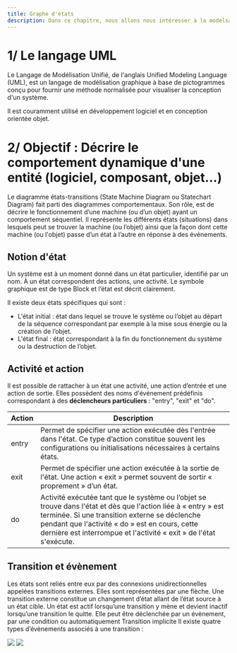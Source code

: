 ```yaml
---
title: Graphe d'états
description: Dans ce chapitre, nous allons nous intéresser à la modélsation des états dans lesquels se trouvent les objets techniques.
---
```


# 1/ Le langage UML

Le Langage de Modélisation Unifié, de l'anglais Unified Modeling Language (UML), est un langage de modélisation graphique à base de pictogrammes conçu pour fournir une méthode normalisée pour visualiser la conception d'un système.

Il est couramment utilisé en développement logiciel et en conception orientée objet.

# 2/ Objectif : Décrire le comportement dynamique d'une entité (logiciel, composant, objet...)

Le diagramme états-transitions (State Machine Diagram ou Statechart Diagram) fait parti des diagrammes comportementaux. Son rôle, est de décrire le fonctionnement d’une machine (ou d’un objet) ayant un comportement séquentiel. Il représente les différents états (situations) dans lesquels peut se trouver la machine (ou l’objet) ainsi que la façon dont cette machine (ou l'objet) passe d’un état à l’autre en réponse à des événements.

## Notion d'état

Un système est à un moment donné dans un état particulier, identifié par un nom. À un état correspondent des actions, une activité. Le symbole graphique est de type Block et l’état est décrit clairement.

Il existe deux états spécifiques qui sont :

-   L'état initial : état dans lequel se trouve le système ou l’objet au départ de la séquence correspondant par exemple à la mise sous énergie ou la création de l’objet.
-   L'état final : état correspondant à la fin du fonctionnement du système ou la destruction de l’objet.

## Activité et action

Il est possible de rattacher à un état une activité, une action d’entrée et une action de sortie. Elles possèdent des noms d'événement prédéfinis correspondant à des **déclencheurs particuliers** : "entry", "exit" et "do".

| Action | Description                                                                                                                                                                                                                                                                             |
| ------ | --------------------------------------------------------------------------------------------------------------------------------------------------------------------------------------------------------------------------------------------------------------------------------------- |
| entry  | Permet de spécifier une action exécutée dès l'entrée dans l'état. Ce type d’action constitue souvent les configurations ou initialisations nécessaires à certains états.                                                                                                                |
| exit   | Permet de spécifier une action exécutée à la sortie de l'état. Une action « exit » permet souvent de sortir « proprement » d’un état.                                                                                                                                                   |
| do     | Activité exécutée tant que le système ou l’objet se trouve dans l'état et dès que l'action liée à « entry » est terminée. Si une transition externe se déclenche pendant que l'activité « do » est en cours, cette dernière est interrompue et l'activité « exit » de l'état s'exécute. |

## Transition et évènement

Les états sont reliés entre eux par des connexions unidirectionnelles appelées transitions externes. Elles sont représentées par une flèche. Une transition externe constitue un changement d’état allant de l’état source à un état cible. Un état est actif lorsqu’une transition y mène et devient inactif lorsqu’une transition le quitte. Elle peut être déclenchée par un évènement, par une condition ou automatiquement Transition implicite Il existe quatre types d’évènements associés à une transition :

<Image src="https://i.imgur.com/7ff438j.png" size={400} />

<Image src="https://i.imgur.com/Rlm8Vfe.png" size={650} />

